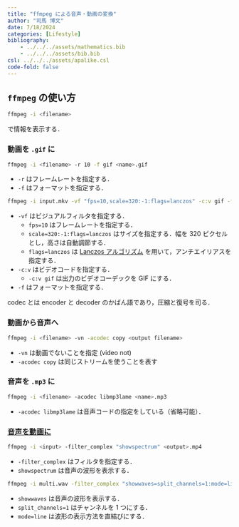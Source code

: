 ```yaml
---
title: "ffmpeg による音声・動画の変換"
author: "司馬 博文"
date: 7/18/2024
categories: [Lifestyle]
bibliography: 
    - ../../../assets/mathematics.bib
    - ../../../assets/bib.bib
csl: ../../../assets/apalike.csl
code-fold: false
---
```


## `ffmpeg` の使い方

```zsh
ffmpeg -i <filename>
```

で情報を表示する．

### 動画を `.gif` に

```zsh
ffmpeg -i <filename> -r 10 -f gif <name>.gif
```

* `-r` はフレームレートを指定する．
* `-f` はフォーマットを指定する．

::: {.callout-important title="注" collapse="true" icon="false"}

```zsh
ffmpeg -i input.mkv -vf "fps=10,scale=320:-1:flags=lanczos" -c:v gif -f gif output.gif
```

* `-vf` はビジュアルフィルタを指定する．
  * `fps=10` はフレームレートを指定する．
  * `scale=320:-1:flags=lanczos` はサイズを指定する．幅を 320 ピクセルとし，高さは自動調節する．
  * `flags=lanczos` は [Lanczos アルゴリズム](https://ja.wikipedia.org/wiki/ランチョス法) を用いて，アンチエイリアスを指定する．
* `-c:v` はビデオコードを指定する．
  * `-c:v gif` は出力のビデオコーデックを GIF にする．
* `-f` はフォーマットを指定する．

codec とは encoder と decoder のかばん語であり，圧縮と復号を司る．

:::

### 動画から音声へ

```zsh
ffmpeg -i <filename> -vn -acodec copy <output filename>
```

* `-vn` は動画でないことを指定 (video not)
* `-acodec copy` は同じストリームを使うことを表す

### 音声を `.mp3` に

```zsh
ffmpeg -i <filename> -acodec libmp3lame <name>.mp3
```

* `-acodec libmp3lame` は音声コードの指定をしている（省略可能）．

### [音声を動画に](https://qiita.com/n-taishi/items/9659dc12c1300c2f00eb)

```zsh
ffmpeg -i <input> -filter_complex "showspectrum" <output>.mp4
```

* `-filter_complex` はフィルタを指定する．
* `showspectrum` は音声の波形を表示する．

::: {.callout-important title="種々の設定" collapse="true" icon="false"}

```zsh
ffmpeg -i multi.wav -filter_complex "showwaves=split_channels=1:mode=line" multi_waves.gif
```

* `showwaves` は音声の波形を表示する．
* `split_channels=1` はチャンネルを 1 つにする．
* `mode=line` は波形の表示方法を直結びにする．

:::